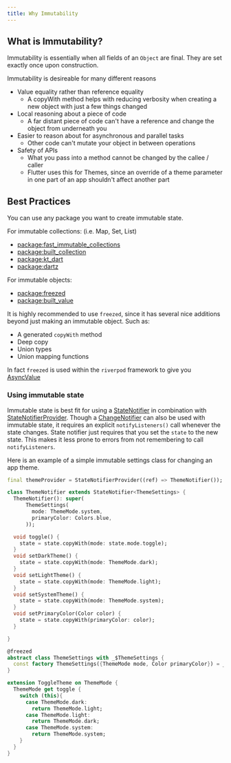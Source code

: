 ```yaml
---
title: Why Immutability
---
```



## What is Immutability?

Immutability is essentially when all fields of an `Object` are final.
They are set exactly once upon construction.

Immutability is desireable for many different reasons

- Value equality rather than reference equality
  - A copyWith method helps with reducing verbosity when creating a new object with just a few things changed
- Local reasoning about a piece of code
  - A far distant piece of code can't have a reference and change the object from underneath you
- Easier to reason about for asynchronous and parallel tasks
  - Other code can't mutate your object in between operations
- Safety of APIs
  - What you pass into a method cannot be changed by the callee / caller
  - Flutter uses this for Themes, since an override of a theme parameter in one part of an app shouldn't affect another part

## Best Practices

You can use any package you want to create immutable state.

For immutable collections: (i.e. Map, Set, List)

- [package:fast_immutable_collections](https://pub.dev/packages/fast_immutable_collections)
- [package:built_collection](https://pub.dev/packages/built_collection)
- [package:kt_dart](https://pub.dev/packages/kt_dart)
- [package:dartz](https://pub.dev/packages/dartz)

For immutable objects:

- [package:freezed](https://pub.dev/packages/freezed)
- [package:built_value](https://pub.dev/packages/built_value)

It is highly recommended to use `freezed`, since it has several nice additions beyond just making an immutable object.
Such as:

- A generated `copyWith` method
- Deep copy
- Union types
- Union mapping functions

In fact `freezed` is used within the `riverpod` framework to give you [AsyncValue]

### Using immutable state

Immutable state is best fit for using a [StateNotifier] in combination with [StateNotifierProvider].
Though a [ChangeNotifier] can also be used with immutable state, it requires an explicit
`notifyListeners()` call whenever the state changes. State notifier just requires that you set the `state` to the new state.
This makes it less prone to errors from not remembering to call `notifyListeners`.

Here is an example of a simple immutable settings class for changing an app theme.

```dart
final themeProvider = StateNotifierProvider((ref) => ThemeNotifier());

class ThemeNotifier extends StateNotifier<ThemeSettings> {
  ThemeNotifier(): super(
      ThemeSettings(
        mode: ThemeMode.system,
        primaryColor: Colors.blue,
      ));

  void toggle() {
    state = state.copyWith(mode: state.mode.toggle);
  }
  void setDarkTheme() {
    state = state.copyWith(mode: ThemeMode.dark);
  }
  void setLightTheme() {
    state = state.copyWith(mode: ThemeMode.light);
  }
  void setSystemTheme() {
    state = state.copyWith(mode: ThemeMode.system);
  }
  void setPrimaryColor(Color color) {
    state = state.copyWith(primaryColor: color);
  }

}

@freezed
abstract class ThemeSettings with _$ThemeSettings {
  const factory ThemeSettings({ThemeMode mode, Color primaryColor}) = _ThemeSettings;
}

extension ToggleTheme on ThemeMode {
  ThemeMode get toggle {
    switch (this){
      case ThemeMode.dark:
        return ThemeMode.light;
      case ThemeMode.light:
        return ThemeMode.dark;
      case ThemeMode.system:
        return ThemeMode.system;
    }
  }
}

```

[changenotifier]: https://api.flutter.dev/flutter/foundation/ChangeNotifier-class.html
[statenotifier]: https://pub.dev/documentation/riverpod/latest/riverpod/StateNotifier-class.html
[statenotifierprovider]: https://pub.dev/documentation/riverpod/latest/riverpod/StateNotifierProvider-class.html
[asyncvalue]: https://pub.dev/documentation/riverpod/latest/riverpod/AsyncValue-class.html
